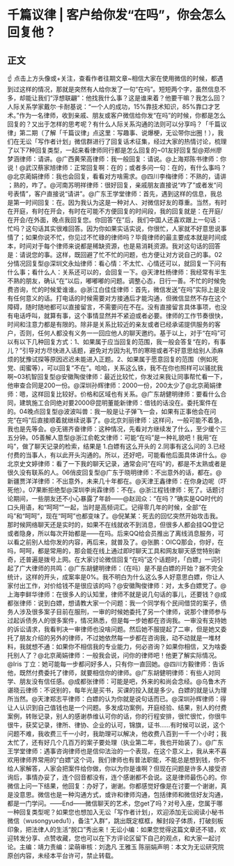 # 千篇议律 | 客户给你发“在吗”，你会怎么回复他？
## 正文
☝ 点击上方头像或+关注，查看作者往期文章~相信大家在使用微信的时候，都遇到过这样的情况，那就是突然有人给你发了一句“在吗”。短短两个字，虽然信息不多，却能让我们“浮想联翩”：他找我什么事？这是谁来着？他要干嘛？我怎么回？人际关系学家戴尔·卡耐基说：“一个人的成功，15%靠技术知识，85%靠口才艺术。”作为一名律师，收到亲戚、朋友或客户微信给你发“在吗”的时候，你都是怎么回复的？又出于怎样的思考呢？有什么人际关系沟通的法则可以分享吗？「千篇议律」第二期（了解「千篇议律」点这里：写趣事、说爆梗，无讼带你出圈！），我们在无讼「写作者计划」微信群进行了回复话术征集，经过大家的热情讨论，梳理了以下7种回复类型，一起来看律师同行都是怎么回复的~01友好回复型@郑州廖梦涵律师：请讲。@广西黄荣高律师：我一般回复：请说。@上海郑陈书律师：你说！@武汉蔡家旭律师：正常回复啊：在的；或者多问一句：在的，有什么事吗？@北京蔺娟律师：我也会回复，看看对方啥需求。@四川李梅律师：不熟的，请讲 ；熟的，咋了。@河南苏明祥律师：很好回复，亲戚朋友直接说“咋了”或者发“问号表情”，客户直接说“请讲”。@广东王学堂律师：首先，遇到这样的信息，我总是第一时间回复：在。因为我认为这是一种对人、对微信好友的尊重。当然，有时在开庭，有时在开会，有时在可能不方便回复的时间段，我的回复就是：在开庭/在开会/在外面，晚点我回复您。你回答“在”后，我们中国人还喜欢跟上一句话：忙吗？这句话其实很难回答。因为你如果实话实说，你很忙，人家就不好意思说事情了；如果你说不忙，你见过不忙碌的律师吗？毕竟律师的最主要成本就是时间成本，时间对于每个律师来说都是稀缺资源，也是易消耗资源。我对这句话的回答是：请说您的事。这样，既回避了忙不忙的问题，也方便让对方说自己的事。02分情况回复型@深圳文永灿律师：看心情：不太忙、心情还可以，就回复一下问有什么事；看什么人：关系还可以的，会回复一下。@天津杜杨律师：我经常有半生不熟的朋友，确认“在”以后，嘟嘟嘟的问题。调整心态，日行一善。不忙的时候免费咨询，忙的时候爱谁谁。@浙江白佳佳律师：首先，微信发送“在吗”实际上是没有任何意义的话。打电话的时候需要对方接通后才能沟通，但微信显然不存在这个障碍，随时随地都可以直接留言，不需要问在不在。没有直接留言具体事项，也没有电话呼叫，就算有事，这个事情显然并不紧迫或者必要。律师的工作节奏很快，时间和注意力都是有限的。除非是关系比较近的亲友或者已经承诺提供服务的客户，否则，任何人都没有义务一一回应他人的聊天邀约。基于以上，对于“在吗”可以有以下几种回复方式：1、如果属于应当回复的范围，我一般会答复“在的，有事儿？”引导对方尽快进入话题，避免对方因为礼节的寒暄或者不好意思给别人添麻烦的犹豫试探等原因迟迟未能进入正题。2、如果属于愿意回复的范围（例如死党、闺蜜等），可以回复“不在”。哈哈，关系这么铁，我不在你也照样可以骚扰我啊~03机智回复型@安徽陶俊律师：最近比较忙，你发过来我让同事帮忙看一下，他审查合同是200一份。@深圳孙辉律师：2000一份，200太少了@北京蔺娟律师：嗯，这样回复比较好。价格和区域也有关系。@广东胡健明律师：要看什么合同，建筑施工合同绝对要2000@昆明董能新律师：借钱的话没在。委托案件在的。04晚点回复型@波波叫兽：我一般是让子弹飞一会，如果有正事他会在问完“在吗”后直接顺着就继续说事了。@北京刘丽律师：这样问，一般可能不着急，我也是先等会。@无锡齐奋律师：这种情况，先看对方继续发了什么，至少缓个三五分钟。05善解人意型@浙江俞乾文律师：可能“在吗”是一种礼貌吧！我用“在吗”，做了聊天记录的检索，结果是 1.白嫖有这么开头的 2.同事有这么问的 3.已经付费的当事人，有以此开头沟通的。所以，还好吧，可能看他后面具体讲什么。@北京史文婷律师：看了一下我的聊天记录，通常会问"在吗"的，都是不太熟或者是很久没有联系的人。06俏皮回复型@广东于晓明律师：不出意外的话，都在。@新疆贾洋洋律师：不出意外，未来几十年都在。@天津王鑫律师：在你身边呢（吓死他）。07果断拒绝型@深圳李尚霖律师：不在。@浙江程钱律师：死了。话题讨论期间，一些朋友还不小心暴露了年龄——@赵润众：“在吗？”确实是QQ时代的口头用语，和“呵呵“”一起，当时是高频词汇。记得零几年的时候，全部“在吗”和“呵呵”，现在“呵呵”也都变味了。@倪某某：死去的回忆突然开始攻击我。那时候网络聊天还是实时的，如果不在线就收不到消息，但很多人都会挂QQ登记或者隐身，所以每次开始都是——在吗。后来QQ给会员推出了离线消息服务，可以看之前别人给你发的内容，再后来，就普及了。@张鹏：OICQ那会，你好，在吗，呵呵，都是常用的，那会能在线上通过即时聊天工具和网友聊天感觉特别新奇，还普遍是拨号上网。在大家讨论微信回复“在吗”这个话题时，「白嫖」一词引起了广大律师的共鸣：@广东胡健明律师：（在吗）是不是白嫖的开始？据不完全统计，这样的开头，成案率是0%。我不明白为什么这么多人好意思白嫖，你让人家付出工作，对价给钱不是很应该的吗？@安徽陶俊律师：对，太多白嫖党了。@上海李鲜华律师：在很多人的认知里，律师不就是说几句话的事儿，还要钱？@成都张律师：说到白嫖，想请教大家一个问题：我一个同学有个民间借贷的案子，债务人涉及很多案子目前在服刑，一审的时候她委托了另一个律师，说那个律师参与过起诉债务人的很多案件，情况熟悉，但是每一步她都在咨询我。一审没有支持她的诉讼请求，我看判决一审律师也没啥问题。然后她不服提起了二审，但是她又委托了朋友介绍的另外的律师，不过她依然每一步都在咨询我，动不动就是一堆材料，我就想不通：如果你不相信我的专业能力，何必咨询？如果你相信，又为啥委托别人了？@北京蔺娟律师：一般我会说，问你的律师吧！他更了解实际情况。@Iris 丁立：她可能每一步都问好多人，只有你一直回她。@四川方毅律师：告诉他，既然付费委托了律师，就要相信你的律师。@广东胡健明律师：有些人对同学、朋友没有信任感。@成都张律师：可能是吧，外来的和尚会念经。@乌鲁木齐谌晓云律师：不说别的，每年光是买书，买课的投入就是多少。白嫖的就是认为理所当然。@天津郑志平律师：白嫖的认为你就是说句话而已。@深圳孙辉律师：得让人认识到自己值钱也是一个问题。多发成功案例，开庭经验、结果，别人的付费案例，转账记录，别人的感谢恭维认可你的话，你的行程安排，很忙很忙，你很牛很牛，获奖记录，律所、律协、企业的认可，锦旗，证书……有时候可以说，这个问题不难，我收费三千一小时，我助理可以解决，他收费八百到一千一个小时；我太忙了，还有好几个几百万的案子要处理（执业第二年，我也开始装了）。@广东王学堂律师：遇事咨询律师也是信仰法治的一个表现，在这个意义上，我从来不喜欢用律师界常用的“白嫖”这个词，我们律师也有普法职能，不能总是想到钱，你不给人家解答，人家会把案件给你做，你以为你是谁啊？但现在问题是许多人接受咨询后，事情办妥了，连个回音都没有，连个感谢都不会说。这是律师最伤心的。你微信上问一下结果，他回复：办好了，谢谢。你都感觉好像是在讨要一个谢谢，真是没意思。微信也是一种沟通方式，或许和律师沟通，包括律师和微信好友沟通，都是一门学问。——End——微信聊天的艺术，您get了吗？对号入座，您属于哪一种回复类型呢？如果您也想加入无讼「写作者计划」，欢迎添加无讼阅读小秘书微信（wusongyuedu1），备注“入群”，跳出既定框框，解封段子体质，打破刻板印象，把法律人的生活“脱口”秀出来！无讼小编：如果您觉得这篇文章还不错，欢迎转发分享、点赞收藏，您也可以在下方评论区留下自己的观点，和大家一起讨论。主编：靖力责编：梁萌审核：刘逸凡 王雅玉 陈丽娟声明：本文为无讼研究院原创内容，未经本平台许可，禁止转载。
